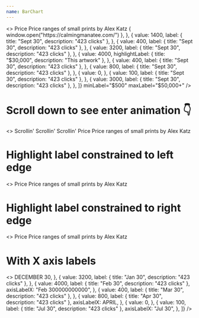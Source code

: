 ```yaml
---
name: BarChart
---
```


<Playground showEditor={true}>
  <>
    <Flex flexDirection="column">
      <Serif size="3" weight="medium">
        Price
      </Serif>
      <Sans size="3">Price ranges of small prints by Alex Katz</Sans>
    </Flex>
    <Flex>
      <BarChart
        bars={[
          {
            value: 2000,
            label: { title: "Sept 30", description: "423 clicks" },
            onClick: () => {
              window.open("https://calmingmanatee.com/")
            },
          },
          {
            value: 1400,
            label: { title: "Sept 30", description: "423 clicks" },
          },
          {
            value: 400,
            label: { title: "Sept 30", description: "423 clicks" },
          },
          {
            value: 3200,
            label: { title: "Sept 30", description: "423 clicks" },
          },
          {
            value: 4000,
            highlightLabel: { title: "$30,000", description: "This artwork" },
          },
          {
            value: 400,
            label: { title: "Sept 30", description: "423 clicks" },
          },
          {
            value: 800,
            label: { title: "Sept 30", description: "423 clicks" },
          },
          {
            value: 0,
          },
          {
            value: 100,
            label: { title: "Sept 30", description: "423 clicks" },
          },
          {
            value: 3000,
            label: { title: "Sept 30", description: "423 clicks" },
          },
        ]}
        minLabel="$500"
        maxLabel="$50,000+"
      />
    </Flex>
  </>
</Playground>

# Scroll down to see enter animation 👇

<Playground showEditor={true}>
  <>
    <Flex flexDirection="column" pt="700px">
      <Sans pb={6} size="3" weight="medium">
        Scrollin'
      </Sans>
      <Sans pb={6} size="3" weight="medium">
        Scrollin'
      </Sans>
      <Sans pb={6} size="3" weight="medium">
        Scrollin'
      </Sans>
      <Serif size="3" weight="medium">
        Price
      </Serif>
      <Sans size="3">Price ranges of small prints by Alex Katz</Sans>
    </Flex>
    <Flex>
      <BarChart
        bars={[
          {
            value: 2000,
            label: { title: "Sept 30", description: "423 clicks" },
          },
          {
            value: 1400,
            label: { title: "Sept 30", description: "423 clicks" },
          },
          {
            value: 400,
            label: { title: "Sept 30", description: "423 clicks" },
          },
          {
            value: 3200,
            label: { title: "Sept 30", description: "423 clicks" },
          },
          {
            value: 4000,
            highlightLabel: { title: "$30,000", description: "This artwork" },
          },
          {
            value: 400,
            label: { title: "Sept 30", description: "423 clicks" },
          },
          {
            value: 800,
            label: { title: "Sept 30", description: "423 clicks" },
          },
          {
            value: 0,
          },
          {
            value: 100,
            label: { title: "Sept 30", description: "423 clicks" },
          },
          {
            value: 3000,
            label: { title: "Sept 30", description: "423 clicks" },
          },
        ]}
        minLabel="$500"
        maxLabel="$50,000+"
      />
    </Flex>
  </>
</Playground>

# Highlight label constrained to left edge

<Playground showEditor={true}>
  <>
    <Flex flexDirection="column">
      <Serif size="3" weight="medium">
        Price
      </Serif>
      <Sans size="3">Price ranges of small prints by Alex Katz</Sans>
    </Flex>
    <Flex>
      <BarChart
        bars={[
          {
            value: 2000,
            highlightLabel: {
              title: "$30,000–$80,000",
              description: "This artwork",
            },
          },
          {
            value: 1400,
            label: { title: "Sept 30", description: "423 clicks" },
          },
          {
            value: 400,
            label: { title: "Sept 30", description: "423 clicks" },
          },
          {
            value: 3200,
            label: { title: "Sept 30", description: "423 clicks" },
          },
          {
            value: 4000,
            label: { title: "Sept 30", description: "423 clicks" },
          },
          {
            value: 400,
            label: { title: "Sept 30", description: "423 clicks" },
          },
          {
            value: 800,
            label: { title: "Sept 30", description: "423 clicks" },
          },
          {
            value: 0,
          },
          {
            value: 100,
            label: { title: "Sept 30", description: "423 clicks" },
          },
          {
            value: 3000,
            label: { title: "Sept 30", description: "423 clicks" },
          },
        ]}
        minLabel="$500"
        maxLabel="$50,000+"
      />
    </Flex>
  </>
</Playground>

# Highlight label constrained to right edge

<Playground showEditor={true}>
  <>
    <Flex flexDirection="column">
      <Serif size="3" weight="medium">
        Price
      </Serif>
      <Sans size="3">Price ranges of small prints by Alex Katz</Sans>
    </Flex>
    <Flex>
      <BarChart
        bars={[
          {
            value: 2000,
            label: { title: "Sept 30", description: "423 clicks" },
          },
          {
            value: 1400,
            label: { title: "Sept 30", description: "423 clicks" },
          },
          {
            value: 400,
            label: { title: "Sept 30", description: "423 clicks" },
          },
          {
            value: 3200,
            label: { title: "Sept 30", description: "423 clicks" },
          },
          {
            value: 4000,
            label: { title: "Sept 30", description: "423 clicks" },
          },
          {
            value: 400,
            label: { title: "Sept 30", description: "423 clicks" },
          },
          {
            value: 800,
            label: { title: "Sept 30", description: "423 clicks" },
          },
          {
            value: 0,
          },
          {
            value: 100,
            label: { title: "Sept 30", description: "423 clicks" },
          },
          {
            value: 3000,
            highlightLabel: {
              title: "$30,000–$80,000",
              description: "This artwork",
            },
          },
        ]}
        minLabel="$500"
        maxLabel="$50,000+"
      />
    </Flex>
  </>
</Playground>

# With X axis labels

<Playground showEditor={true}>
  <>
    <Flex>
      <BarChart
        bars={[
          {
            value: 2000,
            label: { title: "Sep 30", description: "423 clicks" },
            axisLabelX: "Sep 30",
          },
          {
            value: 1400,
            label: { title: "Nov 30", description: "423 clicks" },
          },
          {
            value: 400,
            label: { title: "Dec 30", description: "423 clicks" },
            axisLabelX: <Serif size="4">DECEMBER 30</Serif>,
          },
          {
            value: 3200,
            label: { title: "Jan 30", description: "423 clicks" },
          },
          {
            value: 4000,
            label: { title: "Feb 30", description: "423 clicks" },
            axisLabelX: "Feb 300000000000",
          },
          {
            value: 400,
            label: { title: "Mar 30", description: "423 clicks" },
          },
          {
            value: 800,
            label: { title: "Apr 30", description: "423 clicks" },
            axisLabelX: <Serif size="4">APRIL</Serif>,
          },
          {
            value: 0,
          },
          {
            value: 100,
            label: { title: "Jul 30", description: "423 clicks" },
            axisLabelX: "Jul 30",
          },
        ]}
      />
    </Flex>
  </>
</Playground>
